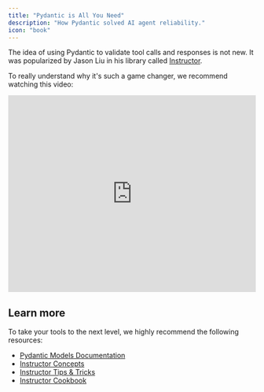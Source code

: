 ```yaml
---
title: "Pydantic is All You Need"
description: "How Pydantic solved AI agent reliability."
icon: "book"
---
```


The idea of using Pydantic to validate tool calls and responses is not new. It was popularized by Jason Liu in his library called [Instructor](https://github.com/instructor-ai/instructor).

To really understand why it's such a game changer, we recommend watching this video:

<iframe
  width="100%"
  height="400"
  src="https://www.youtube.com/embed/yj-wSRJwrrc"
  title="YouTube video player"
  frameborder="0"
  allow="accelerometer; autoplay; clipboard-write; encrypted-media; gyroscope; picture-in-picture"
  allowfullscreen
></iframe>

## Learn more

To take your tools to the next level, we highly recommend the following resources:

- [Pydantic Models Documentation](https://docs.pydantic.dev/latest/concepts/models/)
- [Instructor Concepts](https://python.useinstructor.com/concepts/)
- [Instructor Tips & Tricks](https://python.useinstructor.com/tutorials/2-tips/)
- [Instructor Cookbook](https://python.useinstructor.com/examples/)
